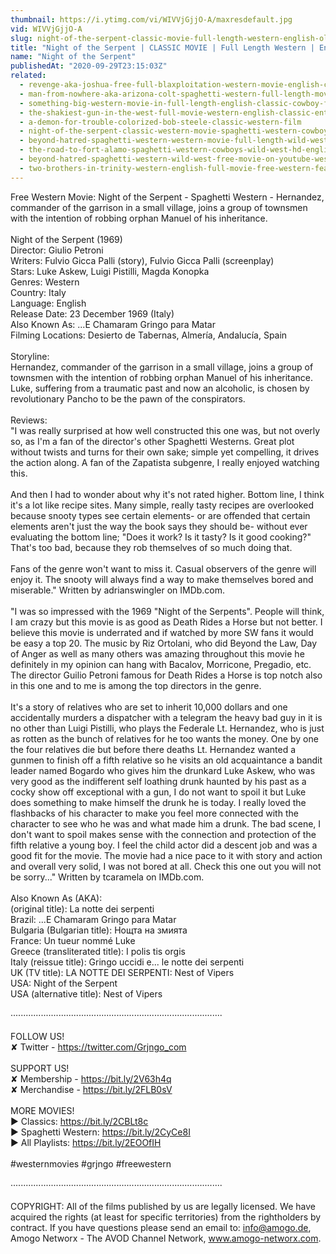 ```yaml
---
thumbnail: https://i.ytimg.com/vi/WIVVjGjjO-A/maxresdefault.jpg
vid: WIVVjGjjO-A
slug: night-of-the-serpent-classic-movie-full-length-western-english-old-cowboy-movie
title: "Night of the Serpent | CLASSIC MOVIE | Full Length Western | English | Old Cowboy Movie"
name: "Night of the Serpent"
publishedAt: "2020-09-29T23:15:03Z"
related:
  - revenge-aka-joshua-free-full-blaxploitation-western-movie-english-classic-feature-film
  - man-from-nowhere-aka-arizona-colt-spaghetti-western-full-length-movie-english-hd-free-films
  - something-big-western-movie-in-full-length-english-classic-cowboy-film-free-full-westerns
  - the-shakiest-gun-in-the-west-full-movie-western-english-classic-entire-film-full-free-movies
  - a-demon-for-trouble-colorized-bob-steele-classic-western-film
  - night-of-the-serpent-classic-western-movie-spaghetti-western-cowboy-film
  - beyond-hatred-spaghetti-western-western-movie-full-length-wild-west
  - the-road-to-fort-alamo-spaghetti-western-cowboys-wild-west-hd-english
  - beyond-hatred-spaghetti-western-wild-west-free-movie-on-youtube-western-movies
  - two-brothers-in-trinity-western-english-full-movie-free-western-feature-film-spaghetti-western
---
```


Free Western Movie: Night of the Serpent - Spaghetti Western - Hernandez, commander of the garrison in a small village, joins a group of townsmen with the intention of robbing orphan Manuel of his inheritance.<br />
<br />
Night of the Serpent (1969)<br />
Director: Giulio Petroni<br />
Writers: Fulvio Gicca Palli (story), Fulvio Gicca Palli (screenplay) <br />
Stars: Luke Askew, Luigi Pistilli, Magda Konopka<br />
Genres: Western <br />
Country: Italy<br />
Language: English<br />
Release Date: 23 December 1969 (Italy)<br />
Also Known As: ...E Chamaram Gringo para Matar <br />
Filming Locations: Desierto de Tabernas, Almería, Andalucía, Spain<br />
<br />
Storyline:<br />
Hernandez, commander of the garrison in a small village, joins a group of townsmen with the intention of robbing orphan Manuel of his inheritance. Luke, suffering from a traumatic past and now an alcoholic, is chosen by revolutionary Pancho to be the pawn of the conspirators.<br />
<br />
Reviews:<br />
"I was really surprised at how well constructed this one was, but not overly so, as I'm a fan of the director's other Spaghetti Westerns. Great plot without twists and turns for their own sake; simple yet compelling, it drives the action along. A fan of the Zapatista subgenre, I really enjoyed watching this.<br />
<br />
And then I had to wonder about why it's not rated higher. Bottom line, I think it's a lot like recipe sites. Many simple, really tasty recipes are overlooked because snooty types see certain elements- or are offended that certain elements aren't just the way the book says they should be- without ever evaluating the bottom line; "Does it work? Is it tasty? Is it good cooking?" That's too bad, because they rob themselves of so much doing that.<br />
<br />
Fans of the genre won't want to miss it. Casual observers of the genre will enjoy it. The snooty will always find a way to make themselves bored and miserable." Written by adrianswingler on IMDb.com.<br />
<br />
"I was so impressed with the 1969 "Night of the Serpents". People will think, I am crazy but this movie is as good as Death Rides a Horse but not better. I believe this movie is underrated and if watched by more SW fans it would be easy a top 20. The music by Riz Ortolani, who did Beyond the Law, Day of Anger as well as many others was amazing throughout this movie he definitely in my opinion can hang with Bacalov, Morricone, Pregadio, etc. The director Guilio Petroni famous for Death Rides a Horse is top notch also in this one and to me is among the top directors in the genre.<br />
<br />
It's a story of relatives who are set to inherit 10,000 dollars and one accidentally murders a dispatcher with a telegram the heavy bad guy in it is no other than Luigi Pistilli, who plays the Federale Lt. Hernandez, who is just as rotten as the bunch of relatives for he too wants the money. One by one the four relatives die but before there deaths Lt. Hernandez wanted a gunmen to finish off a fifth relative so he visits an old acquaintance a bandit leader named Bogardo who gives him the drunkard Luke Askew, who was very good as the indifferent self loathing drunk haunted by his past as a cocky show off exceptional with a gun, I do not want to spoil it but Luke does something to make himself the drunk he is today. I really loved the flashbacks of his character to make you feel more connected with the character to see who he was and what made him a drunk. The bad scene, I don't want to spoil makes sense with the connection and protection of the fifth relative a young boy. I feel the child actor did a descent job and was a good fit for the movie. The movie had a nice pace to it with story and action and overall very solid, I was not bored at all. Check this one out you will not be sorry..." Written by tcaramela on IMDb.com.<br />
<br />
Also Known As (AKA):<br />
(original title): La notte dei serpenti<br />
Brazil: ...E Chamaram Gringo para Matar<br />
Bulgaria (Bulgarian title): Нощта на змията<br />
France: Un tueur nommé Luke<br />
Greece (transliterated title): I polis tis orgis<br />
Italy (reissue title): Gringo uccidi e... le notte dei serpenti<br />
UK (TV title): LA NOTTE DEI SERPENTI: Nest of Vipers<br />
USA: Night of the Serpent<br />
USA (alternative title): Nest of Vipers<br />
<br />
····················································································<br />
<br />
FOLLOW US!<br />
✘ Twitter - https://twitter.com/Grjngo_com<br />
<br />
SUPPORT US!<br />
✘ Membership - https://bit.ly/2V63h4q<br />
✘ Merchandise - https://bit.ly/2FLB0sV<br />
<br />
MORE MOVIES! <br />
► Classics: https://bit.ly/2CBLt8c <br />
► Spaghetti Western: https://bit.ly/2CyCe8I <br />
► All Playlists: https://bit.ly/2EOOfIH <br />
<br />
#westernmovies #grjngo #freewestern<br />
<br />
····················································································<br />
<br />
COPYRIGHT: All of the films published by us are legally licensed. We have acquired the rights (at least for specific territories) from the rightholders by contract. If you have questions please send an email to: info@amogo.de, Amogo Networx - The AVOD Channel Network, www.amogo-networx.com.